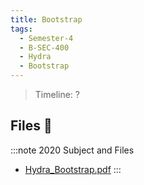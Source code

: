 ```yaml
---
title: Bootstrap
tags:
  - Semester-4
  - B-SEC-400
  - Hydra
  - Bootstrap
---
```

> Timeline: ?


## Files 📂

:::note 2020 Subject and Files
- [Hydra_Bootstrap.pdf](https://github.com/Studio-17/Epitech-Subjects/raw/main/Semester-4/B-SEC-400/Hydra/Bootstrap/Hydra_Bootstrap.pdf)
:::

